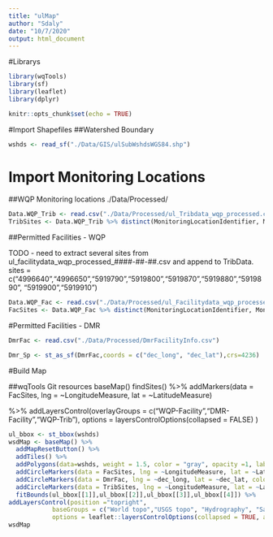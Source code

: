 ```yaml
---
title: "ulMap"
author: "Sdaly"
date: "10/7/2020"
output: html_document
---
```


#Librarys

```r
library(wqTools)
library(sf)
library(leaflet)
library(dplyr)
```

```r
knitr::opts_chunk$set(echo = TRUE)
```

#Import Shapefiles
##Watershed Boundary

```r
wshds <- read_sf("./Data/GIS/ulSubWshdsWGS84.shp")
```

# Import Monitoring Locations
##WQP Monitoring locations
./Data/Processed/
```r
Data.WQP_Trib <- read.csv("./Data/Processed/ul_Tribdata_wqp_processed.csv")
TribSites <- Data.WQP_Trib %>% distinct(MonitoringLocationIdentifier, MonitoringLocationName, MonitoringLocationTypeName, LatitudeMeasure,LongitudeMeasure)
```

##Permitted Facilities - WQP

TODO - need to extract several sites from ul_facilitydata_wqp_processed_####-##-##.csv and append to TribData. sites = c("4996640","4996650","5919790","5919800","5919870","5919880","5919890",
"5919900","5919910")

```r
Data.WQP_Fac <- read.csv("./Data/Processed/ul_Facilitydata_wqp_processed.csv")
FacSites <- Data.WQP_Fac %>% distinct(MonitoringLocationIdentifier, MonitoringLocationName, MonitoringLocationTypeName, LatitudeMeasure,LongitudeMeasure)
```


#Permitted Facilities - DMR
```r
DmrFac <- read.csv("./Data/Processed/DmrFacilityInfo.csv")

Dmr_Sp <- st_as_sf(DmrFac,coords = c("dec_long", "dec_lat"),crs=4236)
```


#Build Map

##wqTools Git resources
baseMap()
findSites()
%>% addMarkers(data = FacSites, lng = ~LongitudeMeasure, lat = ~LatitudeMeasure) 

%>% addLayersControl(overlayGroups = c("WQP-Facility","DMR-Facility","WQP-Trib"),
    options = layersControlOptions(collapsed = FALSE)
  )

```r
ul_bbox <- st_bbox(wshds)
wsdMap <- baseMap() %>% 
  addMapResetButton() %>% 
  addTiles() %>% 
  addPolygons(data=wshds, weight = 1.5, color = "gray", opacity =1, label = ~paste(WS_Name, "--Monitored:", Monitored_,"--WSType",Type),group = "Subwatersheds") %>%
  addCircleMarkers(data = FacSites, lng = ~LongitudeMeasure, lat = ~LatitudeMeasure, color = "", label = ~paste(MonitoringLocationIdentifier), group = "WQP-Facility") %>%
  addCircleMarkers(data = DmrFac, lng = ~dec_long, lat = ~dec_lat, color = "red", label = ~paste(CWPName), group = "DMR-Facility") %>%
  addCircleMarkers(data = TribSites, lng = ~LongitudeMeasure, lat = ~LatitudeMeasure, label = ~paste(MonitoringLocationIdentifier), group = "WQP-Trib") %>%
  fitBounds(ul_bbox[[1]],ul_bbox[[2]],ul_bbox[[3]],ul_bbox[[4]]) %>% 
addLayersControl(position ="topright",
			baseGroups = c("World topo","USGS topo", "Hydrography", "Satellite"),overlayGroups = c("Subwatersheds","DMR-Facility", "WQP-Facility","WQP-Trib"),
			options = leaflet::layersControlOptions(collapsed = TRUE, autoZIndex=FALSE)) 
wsdMap
```


